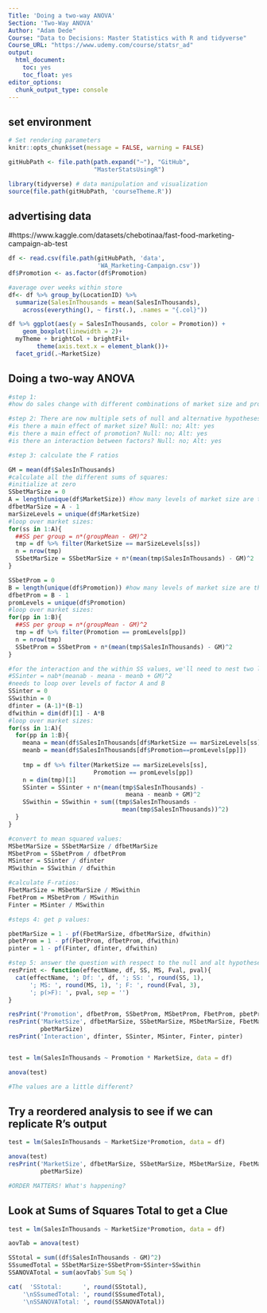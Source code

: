 ```yaml
---
Title: 'Doing a two-way ANOVA'
Section: 'Two-Way ANOVA'
Author: "Adam Dede"
Course: "Data to Decisions: Master Statistics with R and tidyverse"
Course_URL: "https://www.udemy.com/course/statsr_ad" 
output:
  html_document:
    toc: yes
    toc_float: yes
editor_options:
  chunk_output_type: console
---
```



## set environment

```r

# Set rendering parameters
knitr::opts_chunk$set(message = FALSE, warning = FALSE)

gitHubPath <- file.path(path.expand("~"), "GitHub", 
                        "MasterStatsUsingR")

library(tidyverse) # data manipulation and visualization
source(file.path(gitHubPath, 'courseTheme.R'))


```

## advertising data
#https://www.kaggle.com/datasets/chebotinaa/fast-food-marketing-campaign-ab-test

```r
df <- read.csv(file.path(gitHubPath, 'data', 
                         'WA_Marketing-Campaign.csv'))
df$Promotion <- as.factor(df$Promotion)

#average over weeks within store
df<- df %>% group_by(LocationID) %>%
  summarize(SalesInThousands = mean(SalesInThousands),
    across(everything(), ~ first(.), .names = "{.col}"))

df %>% ggplot(aes(y = SalesInThousands, color = Promotion)) + 
    geom_boxplot(linewidth = 2)+ 
  myTheme + brightCol + brightFil+
        theme(axis.text.x = element_blank())+
  facet_grid(.~MarketSize)


```

## Doing a two-way ANOVA

```r

#step 1: 
#how do sales change with different combinations of market size and promotion?

#step 2: There are now multiple sets of null and alternative hypotheses to test
#is there a main effect of market size? Null: no; Alt: yes
#is there a main effect of promotion? Null: no; Alt: yes
#is there an interaction between factors? Null: no; Alt: yes

#step 3: calculate the F ratios

GM = mean(df$SalesInThousands)
#calculate all the different sums of squares: 
#initialize at zero 
SSbetMarSize = 0
A = length(unique(df$MarketSize)) #how many levels of market size are there? 
dfbetMarSize = A - 1
marSizeLevels = unique(df$MarketSize)
#loop over market sizes: 
for(ss in 1:A){
  ##SS per group = n*(groupMean - GM)^2
  tmp = df %>% filter(MarketSize == marSizeLevels[ss])
  n = nrow(tmp)
  SSbetMarSize = SSbetMarSize + n*(mean(tmp$SalesInThousands) - GM)^2
}

SSbetProm = 0
B = length(unique(df$Promotion)) #how many levels of market size are there? 
dfbetProm = B - 1
promLevels = unique(df$Promotion)
#loop over market sizes: 
for(pp in 1:B){
  ##SS per group = n*(groupMean - GM)^2
  tmp = df %>% filter(Promotion == promLevels[pp])
  n = nrow(tmp)
  SSbetProm = SSbetProm + n*(mean(tmp$SalesInThousands) - GM)^2
}

#for the interaction and the within SS values, we'll need to nest two loops!
#SSinter = nab*(meanab - meana - meanb + GM)^2
#needs to loop over levels of factor A and B
SSinter = 0
SSwithin = 0
dfinter = (A-1)*(B-1)
dfwithin = dim(df)[1] - A*B
#loop over market sizes: 
for(ss in 1:A){
  for(pp in 1:B){
    meana = mean(df$SalesInThousands[df$MarketSize == marSizeLevels[ss]])
    meanb = mean(df$SalesInThousands[df$Promotion==promLevels[pp]])
    
    tmp = df %>% filter(MarketSize == marSizeLevels[ss],
                        Promotion == promLevels[pp])
    n = dim(tmp)[1]
    SSinter = SSinter + n*(mean(tmp$SalesInThousands) - 
                                 meana - meanb + GM)^2
    SSwithin = SSwithin + sum((tmp$SalesInThousands - 
                                mean(tmp$SalesInThousands))^2)
  }
}

#convert to mean squared values: 
MSbetMarSize = SSbetMarSize / dfbetMarSize
MSbetProm = SSbetProm / dfbetProm
MSinter = SSinter / dfinter
MSwithin = SSwithin / dfwithin 

#calculate F-ratios: 
FbetMarSize = MSbetMarSize / MSwithin 
FbetProm = MSbetProm / MSwithin 
Finter = MSinter / MSwithin 

#steps 4: get p values: 

pbetMarSize = 1 - pf(FbetMarSize, dfbetMarSize, dfwithin)
pbetProm = 1 - pf(FbetProm, dfbetProm, dfwithin)
pinter = 1 - pf(Finter, dfinter, dfwithin)

#step 5: answer the question with respect to the null and alt hypotheses: 
resPrint <- function(effectName, df, SS, MS, Fval, pval){
  cat(effectName, '; Df: ', df, '; SS: ', round(SS, 1), 
      '; MS: ', round(MS, 1), '; F: ', round(Fval, 3), 
      '; p(>F): ', pval, sep = '')
}

resPrint('Promotion', dfbetProm, SSbetProm, MSbetProm, FbetProm, pbetProm)
resPrint('MarketSize', dfbetMarSize, SSbetMarSize, MSbetMarSize, FbetMarSize, 
         pbetMarSize)
resPrint('Interaction', dfinter, SSinter, MSinter, Finter, pinter)


test = lm(SalesInThousands ~ Promotion * MarketSize, data = df)

anova(test)

#The values are a little different? 

```

## Try a reordered analysis to see if we can replicate R's output

```r
test = lm(SalesInThousands ~ MarketSize*Promotion, data = df)

anova(test)
resPrint('MarketSize', dfbetMarSize, SSbetMarSize, MSbetMarSize, FbetMarSize, 
         pbetMarSize)

#ORDER MATTERS! What's happening? 

```
## Look at Sums of Squares Total to get a Clue

```r

test = lm(SalesInThousands ~ MarketSize*Promotion, data = df)

aovTab = anova(test)

SStotal = sum((df$SalesInThousands - GM)^2)
SSsumedTotal = SSbetMarSize+SSbetProm+SSinter+SSwithin
SSANOVATotal = sum(aovTab$`Sum Sq`)

cat(  'SStotal:      ', round(SStotal),
    '\nSSsumedTotal: ', round(SSsumedTotal), 
    '\nSSANOVATotal: ', round(SSANOVATotal))

```


